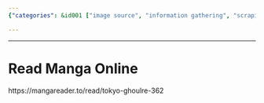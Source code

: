 ```yaml
---
{"categories": &id001 ["image source", "information gathering", "scraping", "stub", "video generator", "video source"], "category": "Manga", "date": "2023-12-22 23:52:59", "description": "This text discusses the process of reading Manga online, focusing on the website mangareader.to and specifically mentioning Tokyo Ghoul Chapter 362.", "tags": *id001, "title": "Read Manga Online"}

---
```


------

# Read Manga Online

https://mangareader.to/read/tokyo-ghoulre-362

